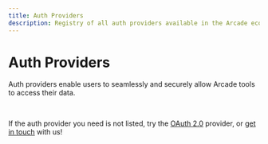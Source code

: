 ```yaml
---
title: Auth Providers
description: Registry of all auth providers available in the Arcade ecosystem
---
```


# Auth Providers


Auth providers enable users to seamlessly and securely allow Arcade tools to access their data.

<br />

<div className="grid grid-cols-1 gap-4 sm:grid-cols-2 lg:grid-cols-3">
  <ToolCard
    name="Atlassian"
    image="atlassian"
    summary="Authorize tools and agents with Atlassian"
    link="/home/auth-providers/atlassian"
    category="Auth"
  />
  <ToolCard
    name="Discord"
    image="discord"
    summary="Authorize tools and agents with Discord in a user's context"
    link="/home/auth-providers/discord"
    category="Auth"
  />
  <ToolCard
    name="Dropbox"
    image="dropbox"
    summary="Authorize tools and agents with Dropbox in a user's context"
    link="/home/auth-providers/dropbox"
    category="Auth"
  />
  <ToolCard
    name="GitHub"
    image="github"
    summary="Authorize tools and agents with GitHub, including private repositories"
    link="/home/auth-providers/github"
    category="Auth"
  />
  <ToolCard
    name="Google"
    image="google"
    summary="Authorize tools and agents with Google: Gmail, Calendar, YouTube, Drive, and more"
    link="/home/auth-providers/google"
    category="Auth"
  />
  <ToolCard
    name="LinkedIn"
    image="linkedin"
    summary="Authorize tools and agents with LinkedIn"
    link="/home/auth-providers/linkedin"
    category="Auth"
  />
  <ToolCard
    name="Microsoft"
    image="msft"
    summary="Authorize tools and agents with Microsoft Graph"
    link="/home/auth-providers/microsoft"
    category="Auth"
  />
  <ToolCard
    name="Slack"
    image="slack"
    summary="Authorize tools and agents with Slack"
    link="/home/auth-providers/slack"
    category="Auth"
  />
  <ToolCard
    name="Spotify"
    image="spotify"
    summary="Authorize tools and agents with Spotify"
    link="/home/auth-providers/spotify"
    category="Auth"
  />
  <ToolCard
    name="X"
    image="twitter"
    summary="Authorize tools and agents with X (Twitter)"
    link="/home/auth-providers/x"
    category="Auth"
  />
  <ToolCard
    name="Zoom"
    image="zoom"
    summary="Authorize tools and agents with Zoom"
    link="/home/auth-providers/zoom"
    category="Auth"
  />
  <ToolCard
    name="OAuth 2.0"
    image="oauth2"
    summary="Authorize tools and agents with any OAuth 2.0-compatible provider"
    link="/home/auth-providers/oauth2"
    category="Auth"
  />
</div>

If the auth provider you need is not listed, try the [OAuth 2.0](/home/auth-providers/oauth2) provider, or [get in touch](mailto:contact@arcade.dev) with us!

